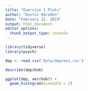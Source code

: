 ```yaml
---
title: "Exercise 1 Plots"
author: "Dustin Haraden"
date: "February 22, 2019"
output: html_document
editor_options: 
  chunk_output_type: console
---
```


```r
library(tidyverse)
library(psych)

dep <- read.csv('Data/depress.csv')

describe(dep$hob)

```

```r
ggplot(dep, aes(hob)) +
  geom_histogram(binwidth = 2)
```

